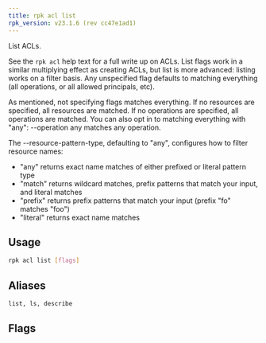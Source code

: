 ```yaml
---
title: rpk acl list
rpk_version: v23.1.6 (rev cc47e1ad1)
---
```


<head>
  <meta name="title" content="rpk acl list | Redpanda Docs" />
  <meta name="description" content="rpk acl list" />
</head>

List ACLs.

See the `rpk acl` help text for a full write up on ACLs. List flags work in a
similar multiplying effect as creating ACLs, but list is more advanced:
listing works on a filter basis. Any unspecified flag defaults to matching
everything (all operations, or all allowed principals, etc).

As mentioned, not specifying flags matches everything. If no resources are
specified, all resources are matched. If no operations are specified, all
operations are matched. You can also opt in to matching everything with "any":
--operation any matches any operation.

The --resource-pattern-type, defaulting to "any", configures how to filter
resource names:

- "any" returns exact name matches of either prefixed or literal pattern type
- "match" returns wildcard matches, prefix patterns that match your input, and literal matches
- "prefix" returns prefix patterns that match your input (prefix "fo" matches "foo")
- "literal" returns exact name matches

## Usage

```bash
rpk acl list [flags]
```

## Aliases

```bash
list, ls, describe
```

## Flags

<!--
[cols=",,",]
|===
|*Value* |*Type* |*Description*

|--allow-host |strings |Allowed host ACLs to match (repeatable).

|--allow-principal |strings |Allowed principal ACLs to match
(repeatable).

|--cluster |- |Whether to match ACLs to the cluster.

|--deny-host |strings |Denied host ACLs to match (repeatable).

|--deny-principal |strings |Denied principal ACLs to match (repeatable).

|--group |strings |Group to match ACLs for (repeatable).

|-h, --help |- |Help for list.

|--operation |strings |Operation to match (repeatable).

|-f, --print-filters |- |Print the filters that were requested (failed
filters are always printed).

|--resource-pattern-type |string |Pattern to use when matching resource
names (any, match, literal, or prefixed) (default "any").

|--topic |strings |Topic to match ACLs for (repeatable).

|--transactional-id |strings |Transactional IDs to match ACLs for
(repeatable).

|--admin-api-tls-cert |string |The certificate to be used for TLS
authentication with the Admin API.

|--admin-api-tls-enabled |- |Enable TLS for the Admin API (not necessary
if specifying custom certs).

|--admin-api-tls-key |string |The certificate key to be used for TLS
authentication with the Admin API.

|--admin-api-tls-truststore |string |The truststore to be used for TLS
communication with the Admin API.

|--brokers |strings |Comma-separated list of broker ip:port pairs (e.g.
--brokers '192.168.78.34:9092,192.168.78.35:9092,192.179.23.54:9092').
Alternatively, you may set the REDPANDA_BROKERS environment variable
with the comma-separated list of broker addresses.

|--config |string |Redpanda config file, if not set the file will be
searched for in the default locations.

|--password |string |SASL password to be used for authentication.

|--sasl-mechanism |string |The authentication mechanism to use.
Supported values: SCRAM-SHA-256, SCRAM-SHA-512.

|--tls-cert |string |The certificate to be used for TLS authentication
with the broker.

|--tls-enabled |- |Enable TLS for the Kafka API (not necessary if
specifying custom certs).

|--tls-key |string |The certificate key to be used for TLS
authentication with the broker.

|--tls-truststore |string |The truststore to be used for TLS
communication with the broker.

|--user |string |SASL user to be used for authentication.

|-v, --verbose |- |Enable verbose logging (default: false).
|===

-->
